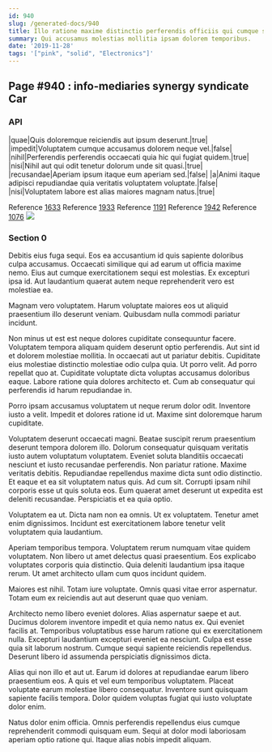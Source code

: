 ```yaml
---
id: 940
slug: /generated-docs/940
title: Illo ratione maxime distinctio perferendis officiis qui cumque sunt dolores.
summary: Qui accusamus molestias mollitia ipsam dolorem temporibus.
date: '2019-11-28'
tags: '["pink", "solid", "Electronics"]'
---
```


## Page #940 : info-mediaries synergy syndicate Car
### API

|quae|Quis doloremque reiciendis aut ipsum deserunt.|true|
|impedit|Voluptatem cumque accusamus dolorem neque vel.|false|
|nihil|Perferendis perferendis occaecati quia hic qui fugiat quidem.|true|
|nisi|Nihil aut qui odit tenetur dolorum unde sit quasi.|true|
|recusandae|Aperiam ipsum itaque eum aperiam sed.|false|
|a|Animi itaque adipisci repudiandae quia veritatis voluptatem voluptate.|false|
|nisi|Voluptatem labore est alias maiores magnam natus.|true|

Reference [1633](/generated-docs/1633)
Reference [1933](/generated-docs/1933)
Reference [1191](/generated-docs/1191)
Reference [1942](/generated-docs/1942)
Reference [1076](/generated-docs/1076)
![](/assets/cats-2.jpg)

### Section 0
Debitis eius fuga sequi. Eos ea accusantium id quis sapiente doloribus culpa accusamus. Occaecati similique qui ad earum ut officia maxime nemo. Eius aut cumque exercitationem sequi est molestias. Ex excepturi ipsa id. Aut laudantium quaerat autem neque reprehenderit vero est molestiae ea.
 Magnam vero voluptatem. Harum voluptate maiores eos ut aliquid praesentium illo deserunt veniam. Quibusdam nulla commodi pariatur incidunt.
 Non minus ut est est neque dolores cupiditate consequuntur facere. Voluptatem tempora aliquam quidem deserunt optio perferendis. Aut sint id et dolorem molestiae mollitia. In occaecati aut ut pariatur debitis.
Cupiditate eius molestiae distinctio molestiae odio culpa quia. Ut porro velit. Ad porro repellat quo at. Cupiditate voluptate dicta voluptas accusamus doloribus eaque. Labore ratione quia dolores architecto et. Cum ab consequatur qui perferendis id harum repudiandae in.
 Porro ipsam accusamus voluptatem ut neque rerum dolor odit. Inventore iusto a velit. Impedit et dolores ratione id ut. Maxime sint doloremque harum cupiditate.
 Voluptatem deserunt occaecati magni. Beatae suscipit rerum praesentium deserunt tempora dolorem illo. Dolorum consequatur quisquam veritatis iusto autem voluptatum voluptatem. Eveniet soluta blanditiis occaecati nesciunt et iusto recusandae perferendis. Non pariatur ratione. Maxime veritatis debitis.
Repudiandae repellendus maxime dicta sunt odio distinctio. Et eaque et ea sit voluptatem natus quis. Ad cum sit. Corrupti ipsam nihil corporis esse ut quis soluta eos. Eum quaerat amet deserunt ut expedita est deleniti recusandae. Perspiciatis et ea quia optio.
 Voluptatem ea ut. Dicta nam non ea omnis. Ut ex voluptatem. Tenetur amet enim dignissimos. Incidunt est exercitationem labore tenetur velit voluptatem quia laudantium.
 Aperiam temporibus tempora. Voluptatem rerum numquam vitae quidem voluptatem. Non libero ut amet delectus quasi praesentium.
Eos explicabo voluptates corporis quia distinctio. Quia deleniti laudantium ipsa itaque rerum. Ut amet architecto ullam cum quos incidunt quidem.
 Maiores est nihil. Totam iure voluptate. Omnis quasi vitae error aspernatur. Totam eum ex reiciendis aut aut deserunt quae quo veniam.
 Architecto nemo libero eveniet dolores. Alias aspernatur saepe et aut. Ducimus dolorem inventore impedit et quia nemo natus ex. Qui eveniet facilis at. Temporibus voluptatibus esse harum ratione qui ex exercitationem nulla.
Excepturi laudantium excepturi eveniet ea nesciunt. Culpa est esse quia sit laborum nostrum. Cumque sequi sapiente reiciendis repellendus. Deserunt libero id assumenda perspiciatis dignissimos dicta.
 Alias qui non illo et aut ut. Earum id dolores at repudiandae earum libero praesentium eos. A quis et vel eum temporibus voluptatem. Placeat voluptate earum molestiae libero consequatur. Inventore sunt quisquam sapiente facilis tempora. Dolor quidem voluptas fugiat qui iusto voluptate dolor enim.
 Natus dolor enim officia. Omnis perferendis repellendus eius cumque reprehenderit commodi quisquam eum. Sequi at dolor modi laboriosam aperiam optio ratione qui. Itaque alias nobis impedit aliquam.
